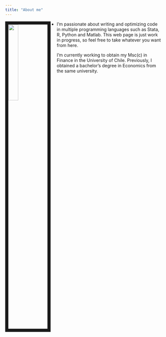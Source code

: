 ---
title: "About me"
---



<img src="images/profile/guty_rat.jpg" style="width:25%; border:10px solid; margin-right: 20px" align="left">



- I'm passionate about writing and optimizing code in multiple programming languages such as Stata, R, Python and Matlab. This web page is just work in progress, so feel free to take whatever you want from here.

I'm currently working to obtain my Msc(c) in Finance in the University of Chile. Previously, I obtained a bachelor's degree in Economics from the same university.